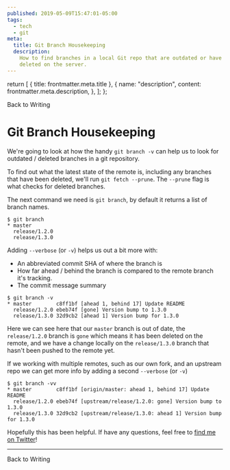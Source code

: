 ```yaml
---
published: 2019-05-09T15:47:01-05:00
tags:
  - tech
  - git
meta:
  title: Git Branch Housekeeping
  description:
    How to find branches in a local Git repo that are outdated or have been
    deleted on the server.
---
```



  return [
    { title: frontmatter.meta.title },
    {
      name: "description",
      content: frontmatter.meta.description,
    },
  ];
};

<Link to="/writing">Back to Writing</Link>

# Git Branch Housekeeping

We're going to look at how the handy `git branch -v` can help us to look for
outdated / deleted branches in a git repository.

To find out what the latest state of the remote is, including any branches that
have been deleted, we'll run `git fetch --prune`. The `--prune` flag is what
checks for deleted branches.

The next command we need is `git branch`, by default it returns a list of branch
names.

```
$ git branch
* master
  release/1.2.0
  release/1.3.0
```

Adding `--verbose` (or `-v`) helps us out a bit more with:

- An abbreviated commit SHA of where the branch is
- How far ahead / behind the branch is compared to the remote branch it's
  tracking.
- The commit message summary

```
$ git branch -v
* master        c8ff1bf [ahead 1, behind 17] Update README
  release/1.2.0 ebeb74f [gone] Version bump to 1.3.0
  release/1.3.0 32d9cb2 [ahead 1] Version bump for 1.3.0
```

Here we can see here that our `master` branch is out of date, the
`release/1.2.0` branch is `gone` which means it has been deleted on the remote,
and we have a change locally on the `release/1.3.0` branch that hasn't been
pushed to the remote yet.

If we working with multiple remotes, such as our own fork, and an upstream repo
we can get more info by adding a second `--verbose` (or `-v`)

```
$ git branch -vv
* master        c8ff1bf [origin/master: ahead 1, behind 17] Update README
  release/1.2.0 ebeb74f [upstream/release/1.2.0: gone] Version bump to 1.3.0
  release/1.3.0 32d9cb2 [upstream/release/1.3.0: ahead 1] Version bump for 1.3.0
```

Hopefully this has been helpful. If have any questions, feel free to
[find me on Twitter](https://twitter.com/Graham42x)!

---

<Link to="/writing">Back to Writing</Link>
